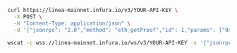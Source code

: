 
<Tabs>
  <TabItem value="cURL">

  ```bash
  curl https://linea-mainnet.infura.io/v3/YOUR-API-KEY \
    -X POST \
    -H "Content-Type: application/json" \
    -d '{"jsonrpc": "2.0","method": "eth_getProof","id": 1,"params": ["0x7F0d15C7FAae65896648C8273B6d7E43f58Fa842", ["0x56e81f171bcc55a6ff8345e692c0f86e5b48e01b996cadc001622fb5e363b421"], "latest"]}'
  ```

  </TabItem>
  <TabItem value="WSS">

  ```bash
  wscat -c wss://linea-mainnet.infura.io/ws/v3/YOUR-API-KEY -x '{"jsonrpc":"2.0","method":"eth_getProof","params": ["0x7F0d15C7FAae65896648C8273B6d7E43f58Fa842", ["0x56e81f171bcc55a6ff8345e692c0f86e5b48e01b996cadc001622fb5e363b421"], "latest"],"id":1}'
  ```

  </TabItem>
</Tabs>

